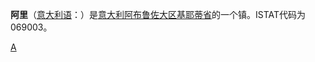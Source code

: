 {{Infobox Settlement
| name = 阿里<br/>Ari
| image_skyline = 
| imagesize = 
| image_caption = 
| image_flag = 
| image_shield = 
| pushpin_map = Italy
| pushpin_label_position = bottom
| subdivision_type = 国家
| subdivision_name = {{ITA}}
| subdivision_type1 = [[意大利行政区划|大区]]
| subdivision_name1 = [[阿布鲁佐大区|阿布鲁佐大区]]
| subdivision_type2 = [[意大利行政区划|省]]
| subdivision_name2 =  [[基耶蒂省|基耶蒂省]]
| elevation_m = 289
| elevation_ft = 
| area_total_km2 = 11.19
| population_as_of = 2009年
| population_total = 1215
| population_density_km2 = auto
| timezone = [[CET|CET]]
| utc_offset = +1
| timezone_DST = 
| utc_offset_DST = 
| latd = 42
| latm = 18
| lats = 
| latNS = N
| longd = 14
| longm = 16
| longs = 
| longEW = E
| website =  
}}
'''阿里'''（[[意大利语|意大利语]]：'''{{lang|it|Ari}}'''）是[[意大利|意大利]][[阿布鲁佐大区|阿布鲁佐大区]][[基耶蒂省|基耶蒂省]]的一个镇。ISTAT代码为069003。

{{Italy-geo-stub}}
{{Province of Chieti}}

[[Category:基耶蒂省市镇|A]]